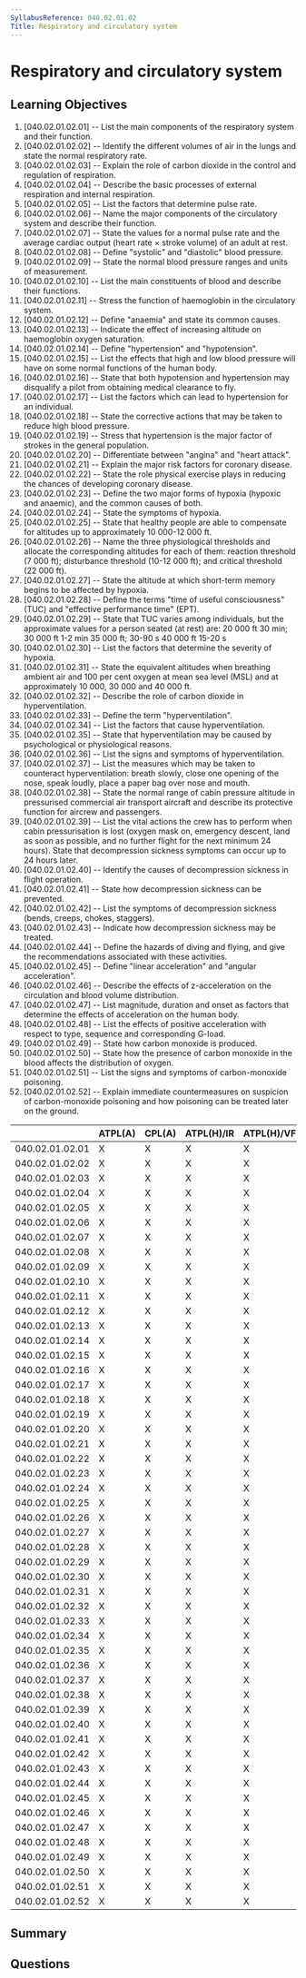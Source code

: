 ```yaml
---
SyllabusReference: 040.02.01.02
Title: Respiratory and circulatory system
---
```


# Respiratory and circulatory system

## Learning Objectives

1. [040.02.01.02.01] -- List the main components of the respiratory system and
   their function.
2. [040.02.01.02.02] -- Identify the different volumes of air in the lungs and
   state the normal respiratory rate.
3. [040.02.01.02.03] -- Explain the role of carbon dioxide in the control and
   regulation of respiration.
4. [040.02.01.02.04] -- Describe the basic processes of external respiration and
   internal respiration.
5. [040.02.01.02.05] -- List the factors that determine pulse rate.
6. [040.02.01.02.06] -- Name the major components of the circulatory system and
   describe their function.
7. [040.02.01.02.07] -- State the values for a normal pulse rate and the average
   cardiac output (heart rate × stroke volume) of an adult at rest.
8. [040.02.01.02.08] -- Define "systolic" and "diastolic" blood pressure.
9. [040.02.01.02.09] -- State the normal blood pressure ranges and units of
   measurement.
10. [040.02.01.02.10] -- List the main constituents of blood and describe their
    functions.
11. [040.02.01.02.11] -- Stress the function of haemoglobin in the circulatory
    system.
12. [040.02.01.02.12] -- Define "anaemia" and state its common causes.
13. [040.02.01.02.13] -- Indicate the effect of increasing altitude on
    haemoglobin oxygen saturation.
14. [040.02.01.02.14] -- Define "hypertension" and "hypotension".
15. [040.02.01.02.15] -- List the effects that high and low blood pressure will
    have on some normal functions of the human body.
16. [040.02.01.02.16] -- State that both hypotension and hypertension may
    disqualify a pilot from obtaining medical clearance to fly.
17. [040.02.01.02.17] -- List the factors which can lead to hypertension for an
    individual.
18. [040.02.01.02.18] -- State the corrective actions that may be taken to
    reduce high blood pressure.
19. [040.02.01.02.19] -- Stress that hypertension is the major factor of strokes
    in the general population.
20. [040.02.01.02.20] -- Differentiate between "angina" and "heart attack".
21. [040.02.01.02.21] -- Explain the major risk factors for coronary disease.
22. [040.02.01.02.22] -- State the role physical exercise plays in reducing the
    chances of developing coronary disease.
23. [040.02.01.02.23] -- Define the two major forms of hypoxia (hypoxic and
    anaemic), and the common causes of both.
24. [040.02.01.02.24] -- State the symptoms of hypoxia.
25. [040.02.01.02.25] -- State that healthy people are able to compensate for
    altitudes up to approximately 10 000-12 000 ft.
26. [040.02.01.02.26] -- Name the three physiological thresholds and allocate
    the corresponding altitudes for each of them: reaction threshold (7 000 ft);
    disturbance threshold (10-12 000 ft); and critical threshold (22 000 ft).
27. [040.02.01.02.27] -- State the altitude at which short-term memory begins to
    be affected by hypoxia.
28. [040.02.01.02.28] -- Define the terms "time of useful consciousness" (TUC)
    and "effective performance time" (EPT).
29. [040.02.01.02.29] -- State that TUC varies among individuals, but the
    approximate values for a person seated (at rest) are: 20 000 ft 30 min;
    30 000 ft 1-2 min 35 000 ft; 30-90 s 40 000 ft 15-20 s
30. [040.02.01.02.30] -- List the factors that determine the severity of
    hypoxia.
31. [040.02.01.02.31] -- State the equivalent altitudes when breathing ambient
    air and 100 per cent oxygen at mean sea level (MSL) and at approximately
    10 000, 30 000 and 40 000 ft.
32. [040.02.01.02.32] -- Describe the role of carbon dioxide in
    hyperventilation.
33. [040.02.01.02.33] -- Define the term "hyperventilation".
34. [040.02.01.02.34] -- List the factors that cause hyperventilation.
35. [040.02.01.02.35] -- State that hyperventilation may be caused by
    psychological or physiological reasons.
36. [040.02.01.02.36] -- List the signs and symptoms of hyperventilation.
37. [040.02.01.02.37] -- List the measures which may be taken to counteract
    hyperventilation: breath slowly, close one opening of the nose, speak
    loudly, place a paper bag over nose and mouth.
38. [040.02.01.02.38] -- State the normal range of cabin pressure altitude in
    pressurised commercial air transport aircraft and describe its protective
    function for aircrew and passengers.
39. [040.02.01.02.39] -- List the vital actions the crew has to perform when
    cabin pressurisation is lost (oxygen mask on, emergency descent, land as
    soon as possible, and no further flight for the next minimum 24 hours).
    State that decompression sickness symptoms can occur up to 24 hours later.
40. [040.02.01.02.40] -- Identify the causes of decompression sickness in flight
    operation.
41. [040.02.01.02.41] -- State how decompression sickness can be prevented.
42. [040.02.01.02.42] -- List the symptoms of decompression sickness (bends,
    creeps, chokes, staggers).
43. [040.02.01.02.43] -- Indicate how decompression sickness may be treated.
44. [040.02.01.02.44] -- Define the hazards of diving and flying, and give the
    recommendations associated with these activities.
45. [040.02.01.02.45] -- Define "linear acceleration" and "angular
    acceleration".
46. [040.02.01.02.46] -- Describe the effects of z-acceleration on the
    circulation and blood volume distribution.
47. [040.02.01.02.47] -- List magnitude, duration and onset as factors that
    determine the effects of acceleration on the human body.
48. [040.02.01.02.48] -- List the effects of positive acceleration with respect
    to type, sequence and corresponding G-load.
49. [040.02.01.02.49] -- State how carbon monoxide is produced.
50. [040.02.01.02.50] -- State how the presence of carbon monoxide in the blood
    affects the distribution of oxygen.
51. [040.02.01.02.51] -- List the signs and symptoms of carbon-monoxide
    poisoning.
52. [040.02.01.02.52] -- Explain immediate countermeasures on suspicion of
    carbon-monoxide poisoning and how poisoning can be treated later on the
    ground.

|                 | ATPL(A) | CPL(A) | ATPL(H)/IR | ATPL(H)/VFR | CPL(H) | IR  | CBIR(A) |
| --------------- | ------- | ------ | ---------- | ----------- | ------ | --- | ------- |
| 040.02.01.02.01 | X       | X      | X          | X           | X      | X   |         |
| 040.02.01.02.02 | X       | X      | X          | X           | X      | X   |         |
| 040.02.01.02.03 | X       | X      | X          | X           | X      | X   |         |
| 040.02.01.02.04 | X       | X      | X          | X           | X      | X   |         |
| 040.02.01.02.05 | X       | X      | X          | X           | X      | X   |         |
| 040.02.01.02.06 | X       | X      | X          | X           | X      | X   |         |
| 040.02.01.02.07 | X       | X      | X          | X           | X      | X   |         |
| 040.02.01.02.08 | X       | X      | X          | X           | X      | X   |         |
| 040.02.01.02.09 | X       | X      | X          | X           | X      | X   |         |
| 040.02.01.02.10 | X       | X      | X          | X           | X      | X   |         |
| 040.02.01.02.11 | X       | X      | X          | X           | X      | X   |         |
| 040.02.01.02.12 | X       | X      | X          | X           | X      | X   |         |
| 040.02.01.02.13 | X       | X      | X          | X           | X      | X   |         |
| 040.02.01.02.14 | X       | X      | X          | X           | X      | X   |         |
| 040.02.01.02.15 | X       | X      | X          | X           | X      | X   |         |
| 040.02.01.02.16 | X       | X      | X          | X           | X      | X   |         |
| 040.02.01.02.17 | X       | X      | X          | X           | X      | X   |         |
| 040.02.01.02.18 | X       | X      | X          | X           | X      | X   |         |
| 040.02.01.02.19 | X       | X      | X          | X           | X      | X   |         |
| 040.02.01.02.20 | X       | X      | X          | X           | X      | X   |         |
| 040.02.01.02.21 | X       | X      | X          | X           | X      | X   |         |
| 040.02.01.02.22 | X       | X      | X          | X           | X      | X   |         |
| 040.02.01.02.23 | X       | X      | X          | X           | X      | X   |         |
| 040.02.01.02.24 | X       | X      | X          | X           | X      | X   |         |
| 040.02.01.02.25 | X       | X      | X          | X           | X      | X   |         |
| 040.02.01.02.26 | X       | X      | X          | X           | X      | X   |         |
| 040.02.01.02.27 | X       | X      | X          | X           | X      | X   |         |
| 040.02.01.02.28 | X       | X      | X          | X           | X      | X   |         |
| 040.02.01.02.29 | X       | X      | X          | X           | X      | X   |         |
| 040.02.01.02.30 | X       | X      | X          | X           | X      | X   |         |
| 040.02.01.02.31 | X       | X      | X          | X           | X      | X   |         |
| 040.02.01.02.32 | X       | X      | X          | X           | X      | X   |         |
| 040.02.01.02.33 | X       | X      | X          | X           | X      | X   |         |
| 040.02.01.02.34 | X       | X      | X          | X           | X      | X   |         |
| 040.02.01.02.35 | X       | X      | X          | X           | X      | X   |         |
| 040.02.01.02.36 | X       | X      | X          | X           | X      | X   |         |
| 040.02.01.02.37 | X       | X      | X          | X           | X      | X   |         |
| 040.02.01.02.38 | X       | X      | X          | X           | X      | X   |         |
| 040.02.01.02.39 | X       | X      | X          | X           | X      | X   |         |
| 040.02.01.02.40 | X       | X      | X          | X           | X      | X   |         |
| 040.02.01.02.41 | X       | X      | X          | X           | X      | X   |         |
| 040.02.01.02.42 | X       | X      | X          | X           | X      | X   |         |
| 040.02.01.02.43 | X       | X      | X          | X           | X      | X   |         |
| 040.02.01.02.44 | X       | X      | X          | X           | X      | X   |         |
| 040.02.01.02.45 | X       | X      | X          | X           | X      | X   | X       |
| 040.02.01.02.46 | X       | X      | X          | X           | X      | X   |         |
| 040.02.01.02.47 | X       | X      | X          | X           | X      | X   | X       |
| 040.02.01.02.48 | X       | X      | X          | X           | X      | X   |         |
| 040.02.01.02.49 | X       | X      | X          | X           | X      | X   |         |
| 040.02.01.02.50 | X       | X      | X          | X           | X      | X   |         |
| 040.02.01.02.51 | X       | X      | X          | X           | X      | X   |         |
| 040.02.01.02.52 | X       | X      | X          | X           | X      | X   |         |

## Summary

## Questions
